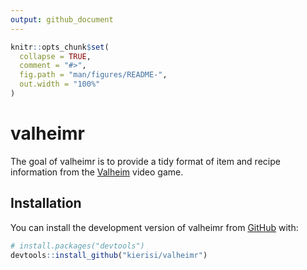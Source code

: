 ```yaml
---
output: github_document
---
```


<!-- README.md is generated from README.Rmd. Please edit that file -->

```r
knitr::opts_chunk$set(
  collapse = TRUE,
  comment = "#>",
  fig.path = "man/figures/README-",
  out.width = "100%"
)
```

# valheimr

<!-- badges: start -->
<!-- badges: end -->

The goal of valheimr is to provide a tidy format of item and recipe information 
from the [Valheim](https://www.valheimgame.com/) video game.

## Installation

You can install the development version of valheimr from [GitHub](https://github.com/) with:

``` r
# install.packages("devtools")
devtools::install_github("kierisi/valheimr")
```
